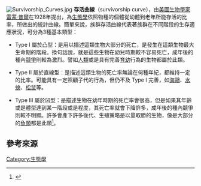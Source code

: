 [[Image:Survivorship_Curves.jpg|thumb]]
'''存活曲線'''（survivorship curve），由[[美國|美國]][[生物學家|生物學家]][[雷蒙·普爾|雷蒙·普爾]]在1928年提出，為[[生態學|生態學]]依照物種的個體從幼體到老年所能存活的比率，所做出的統計曲線。簡單來說，族群存活曲線代表著族群在不同階段的生存適應狀況，可分為3種基本類型：

*Type I 屬於凸型：是用以描述這類生物大部分的死亡，是發生在這類生物最大生命期的階段。換句話說，就是這些生物在幼兒時期較不容易死亡，成年後的種內[[競爭|競爭]]則較為激烈。譬如[[人類|人類]]或是具有完善[[育幼|育幼]]行為的生物都屬於此類。

*Type II 屬於直線型：是描述這類生物的死亡率無論在何種年紀，都維持一定的比率。可能具有一定照顧子代的行為，但仍不及 Type I 完善，如[[海鷗|海鷗]]、[[水螅|水螅]]、[[松鼠|松鼠]]等。

*Type III 屬於凹型：是描述生物在幼年時期的死亡率會很高，但是如果其年齡或是體型達到某一階段或是程度，其死亡率就會下降許多，成年後的種內競爭則較不明顯。許多會產下許多後代、生殖策略是以量取勝的生物，像是大部分的[[魚類|魚類]]都是此類<ref>{{Cite news|url=http://www.phyworld.idv.tw/BA_BIO/BOOK_2/htm/6-1_POINT_ANS.htm|title=存活曲線|last=|first=|date=2016-03-04|work=|accessdate=|archive-date=2020-02-25|archive-url=https://web.archive.org/web/20200225081454/http://www.phyworld.idv.tw/BA_BIO/BOOK_2/htm/6-1_POINT_ANS.htm|dead-url=no}}</ref>。

==參考來源==
{{Reflist|2}}

[[Category:生態學|Category:生態學]]
